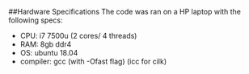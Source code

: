 ##Hardware Specifications
The code was ran on a HP laptop with the following specs:

  + CPU: i7 7500u (2 cores/ 4 threads)
  + RAM: 8gb ddr4
  + OS: ubuntu 18.04
  + compiler: gcc (with -Ofast flag)   (icc for cilk)
  
<br>
<br>
<br>
<br><br>
<br>
<br>
<br>